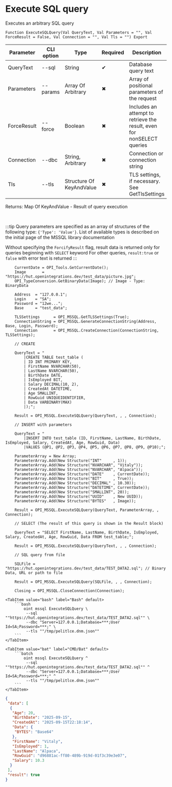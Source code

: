 ﻿---
sidebar_position: 4
description: Execute SQL query and other functions to work with MSSQL in the Open Integration Package, a free open-source integration library for 1C:Enterprise 8, OneScript and CLI
keywords: [1C, 1С, 1С:Enterprise, 1С:Enterprise 8.3, API, Integration, Services, Exchange, OneScript, CLI, MSSQL]
---


# Execute SQL query
 Executes an arbitrary SQL query



`Function ExecuteSQLQuery(Val QueryText, Val Parameters = "", Val ForceResult = False, Val Connection = "", Val Tls = "") Export`

  | Parameter | CLI option | Type | Required | Description |
  |-|-|-|-|-|
  | QueryText | --sql | String | &#x2714; | Database query text |
  | Parameters | --params | Array Of Arbitrary | &#x2716; | Array of positional parameters of the request |
  | ForceResult | --force | Boolean | &#x2716; | Includes an attempt to retrieve the result, even for nonSELECT queries |
  | Connection | --dbc | String, Arbitrary | &#x2716; | Connection or connection string |
  | Tls | --tls | Structure Of KeyAndValue | &#x2716; | TLS settings, if necessary. See GetTlsSettings |

  
  Returns:  Map Of KeyAndValue - Result of query execution

<br/>

:::tip
Query parameters are specified as an array of structures of the following type: `{'Type': 'Value'}`. List of available types is described on the initial page of the MSSQL library documentation

Without specifying the `ForcifyResult` flag, result data is returned only for queries beginning with `SELECT` keyword For other queries, `result:true` or `false` with error text is returned
:::
<br/>


```bsl title="1C:Enterprise/OneScript code example"
    CurrentDate = OPI_Tools.GetCurrentDate();
    Image       = "https://hut.openintegrations.dev/test_data/picture.jpg";
    OPI_TypeConversion.GetBinaryData(Image); // Image - Type: BinaryData

    Address  = "127.0.0.1";
    Login    = "SA";
    Password = "12we...";
    Base     = "test_data";

    TLSSettings      = OPI_MSSQL.GetTLSSettings(True);
    ConnectionString = OPI_MSSQL.GenerateConnectionString(Address, Base, Login, Password);
    Connection       = OPI_MSSQL.CreateConnection(ConnectionString, TLSSettings);

    // CREATE

    QueryText = "
        |CREATE TABLE test_table (
        | ID INT PRIMARY KEY,
        | FirstName NVARCHAR(50),
        | LastName NVARCHAR(50),
        | BirthDate DATE,
        | IsEmployed BIT,
        | Salary DECIMAL(10, 2),
        | CreatedAt DATETIME,
        | Age SMALLINT,
        | RowGuid UNIQUEIDENTIFIER,
        | Data VARBINARY(MAX)
        |);";

    Result = OPI_MSSQL.ExecuteSQLQuery(QueryText, , , Connection);

    // INSERT with parameters

    QueryText = "
        |INSERT INTO test_table (ID, FirstName, LastName, BirthDate, IsEmployed, Salary, CreatedAt, Age, RowGuid, Data)
        |VALUES (@P1, @P2, @P3, @P4, @P5, @P6, @P7, @P8, @P9, @P10);";

    ParameterArray = New Array;
    ParameterArray.Add(New Structure("INT"     , 1));
    ParameterArray.Add(New Structure("NVARCHAR", "Vitaly"));
    ParameterArray.Add(New Structure("NVARCHAR", "Alpaca"));
    ParameterArray.Add(New Structure("DATE"    , CurrentDate));
    ParameterArray.Add(New Structure("BIT"     , True));
    ParameterArray.Add(New Structure("DECIMAL" , 10.30));
    ParameterArray.Add(New Structure("DATETIME", CurrentDate));
    ParameterArray.Add(New Structure("SMALLINT", 20));
    ParameterArray.Add(New Structure("UUID"    , New UUID));
    ParameterArray.Add(New Structure("BYTES"   , Image));

    Result = OPI_MSSQL.ExecuteSQLQuery(QueryText, ParameterArray, , Connection);

    // SELECT (The result of this query is shown in the Result block)

    QueryText = "SELECT FirstName, LastName, BirthDate, IsEmployed, Salary, CreatedAt, Age, RowGuid, Data FROM test_table;";

    Result = OPI_MSSQL.ExecuteSQLQuery(QueryText, , , Connection);

    // SQL query from file

    SQLFile = "https://hut.openintegrations.dev/test_data/TEST_DATA2.sql"; // Binary Data, URL or path to file

    Result = OPI_MSSQL.ExecuteSQLQuery(SQLFile, , , Connection);

    Closing = OPI_MSSQL.CloseConnection(Connection);
```
 

 <Tabs>
  
    <TabItem value="bash" label="Bash" default>
        ```bash
            oint mssql ExecuteSQLQuery \
             --sql ""https://hut.openintegrations.dev/test_data/TEST_DATA2.sql"" \
             --dbc "Server=127.0.0.1;Database=***;User Id=SA;Password=***;" \
             --tls ""/tmp/pelitlce.dnm.json""
        ```
    </TabItem>
  
    <TabItem value="bat" label="CMD/Bat" default>
        ```batch
            oint mssql ExecuteSQLQuery ^
             --sql ""https://hut.openintegrations.dev/test_data/TEST_DATA2.sql"" ^
             --dbc "Server=127.0.0.1;Database=***;User Id=SA;Password=***;" ^
             --tls ""/tmp/pelitlce.dnm.json""
        ```
    </TabItem>
</Tabs>


```json title="Result"
{
 "data": [
  {
   "Age": 20,
   "BirthDate": "2025-09-15",
   "CreatedAt": "2025-09-15T22:18:14",
   "Data": {
    "BYTES": "Base64"
   },
   "FirstName": "Vitaly",
   "IsEmployed": 1,
   "LastName": "Alpaca",
   "RowGuid": "d96881ac-ff80-489b-919d-01f3c39e3e07",
   "Salary": 10.3
  }
 ],
 "result": true
}
```
